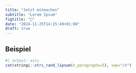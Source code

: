 ```yaml
---
title: "Jetzt mitmachen"
subtitle: "Lorem Ipsum"
figtitle: "🔬"
date: "2024-11-25T14:25:49+01:00"
draft: true
---
```


## Beispiel

```r
#| output: asis
cat(stringi::stri_rand_lipsum(n_paragraphs=5), sep="/n")
```

